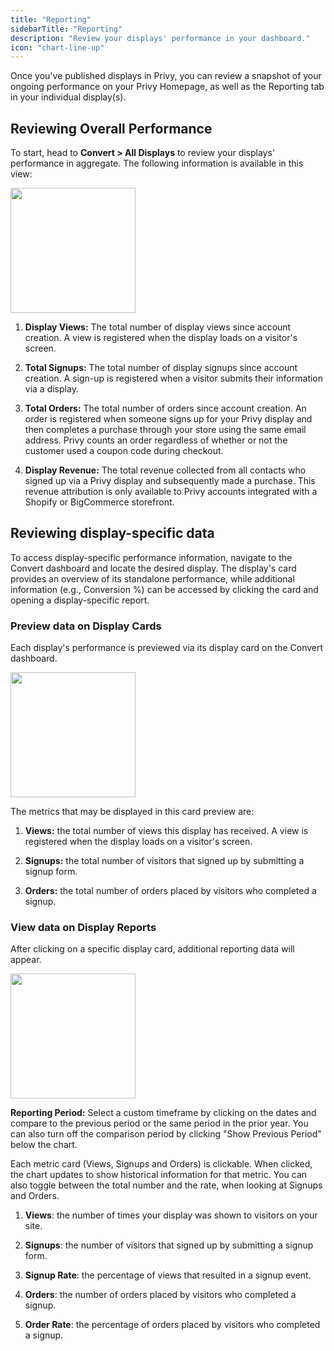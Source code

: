 ```yaml
---
title: "Reporting"
sidebarTitle: "Reporting"
description: "Review your displays' performance in your dashboard."
icon: "chart-line-up"
---
```


Once you've published displays in Privy, you can review a snapshot of your ongoing performance on your Privy Homepage, as well as the Reporting tab in your individual display(s).

## Reviewing Overall Performance

To start, head to **Convert > All Displays** to review your displays' performance in aggregate. The following information is available in this view:

<img height="200" src="/images/displays/convert-overall-performance.png" />

1. **Display Views:** The total number of display views since account creation. A view is registered when the display loads on a visitor's screen.&#x20;

2. **Total Signups:** The total number of display signups since account creation. A sign-up is registered when a visitor submits their information via a display. 

3. **Total Orders:** The total number of orders since account creation. An order is registered when someone signs up for your Privy display and then completes a purchase through your store using the same email address. Privy counts an order regardless of whether or not the customer used a coupon code during checkout.&#x20;

4. **Display Revenue:** The total revenue collected from all contacts who signed up via a Privy display and subsequently made a purchase. This revenue attribution is only available to Privy accounts integrated with a Shopify or BigCommerce storefront.&#x20;

## Reviewing display-specific data

To access display-specific performance information, navigate to the Convert dashboard and locate the desired display. The display's card provides an overview of its standalone performance, while additional information (e.g., Conversion %) can be accessed by clicking the card and opening a display-specific report.

### Preview data on Display Cards

Each display's performance is previewed via its display card on the Convert dashboard.&#x20;

<img height="200" src="/images/displays/card-performance.png" />

The metrics that may be displayed in this card preview are: 

1. **Views:** the total number of views this display has received. A view is registered when the display loads on a visitor's screen. 

2. **Signups:** the total number of visitors that signed up by submitting a signup form.

3. **Orders:** the total number of orders placed by visitors who completed a signup.

### View data on Display Reports

After clicking on a specific display card, additional reporting data will appear.

<img height="200" src="/images/displays/convert-reporting.png" />

**Reporting Period:** Select a custom timeframe by clicking on the dates and compare to the previous period or the same period in the prior year. You can also turn off the comparison period by clicking "Show Previous Period" below the chart.

Each metric card (Views, Signups and Orders) is clickable. When clicked, the chart updates to show historical information for that metric. You can also toggle between the total number and the rate, when looking at Signups and Orders.

1. **Views**: the number of times your display was shown to visitors on your site.

2. **Signups**: the number of visitors that signed up by submitting a signup form.

3. **Signup Rate**: the percentage of views that resulted in a signup event.

4. **Orders**: the number of orders placed by visitors who completed a signup.

5. **Order Rate**: the percentage of orders placed by visitors who completed a signup.
